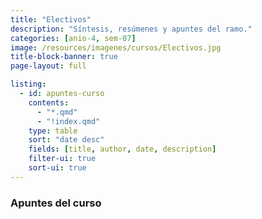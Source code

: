 ```yaml
---
title: "Electivos"
description: "Síntesis, resúmenes y apuntes del ramo."
categories: [anio-4, sem-07]
image: /resources/imagenes/cursos/Electivos.jpg
title-block-banner: true
page-layout: full

listing:
  - id: apuntes-curso
    contents:
      - "*.qmd"
      - "!index.qmd"
    type: table
    sort: "date desc"
    fields: [title, author, date, description]
    filter-ui: true
    sort-ui: true
---
```


### Apuntes del curso
::: {#apuntes-curso}
:::
